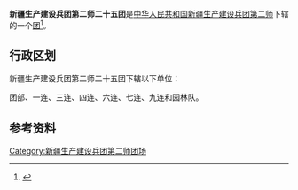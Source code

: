 {{中国乡级行政区
|行政区全称           = 新疆生产建设兵团第二师二十五团
|上级行政区           = [[新疆生产建设兵团第二师|新疆生产建设兵团第二师]]
|行政区类别           = [[团_(军队)|团]]
}}

'''新疆生产建设兵团第二师二十五团'''是[[中华人民共和国|中华人民共和国]][[新疆生产建设兵团|新疆生产建设兵团]][[新疆生产建设兵团第二师|第二师]]下辖的一个[[团_(军队)|团]]<ref>{{Cite journal|title=新疆生产建设兵团分布图|author=新疆生产建设兵团年鉴编辑委员会|journal=兵团年鉴|publisher=新疆生产建设兵团年鉴社|doi=10.42437/y.cnki.yxjsc.2021.000007|year=2020|location=乌鲁木齐|page=7-8|issn=1671-3338}}</ref>。

== 行政区划 ==
新疆生产建设兵团第二师二十五团下辖以下单位：

团部、一连、三连、四连、六连、七连、九连和园林队。

== 参考资料 ==
{{reflist}}

{{新疆行政区划小作品}}
{{新疆生产建设兵团第二师}}
{{DEFAULTSORT:25}}
[[Category:新疆生产建设兵团第二师团场|Category:新疆生产建设兵团第二师团场]]